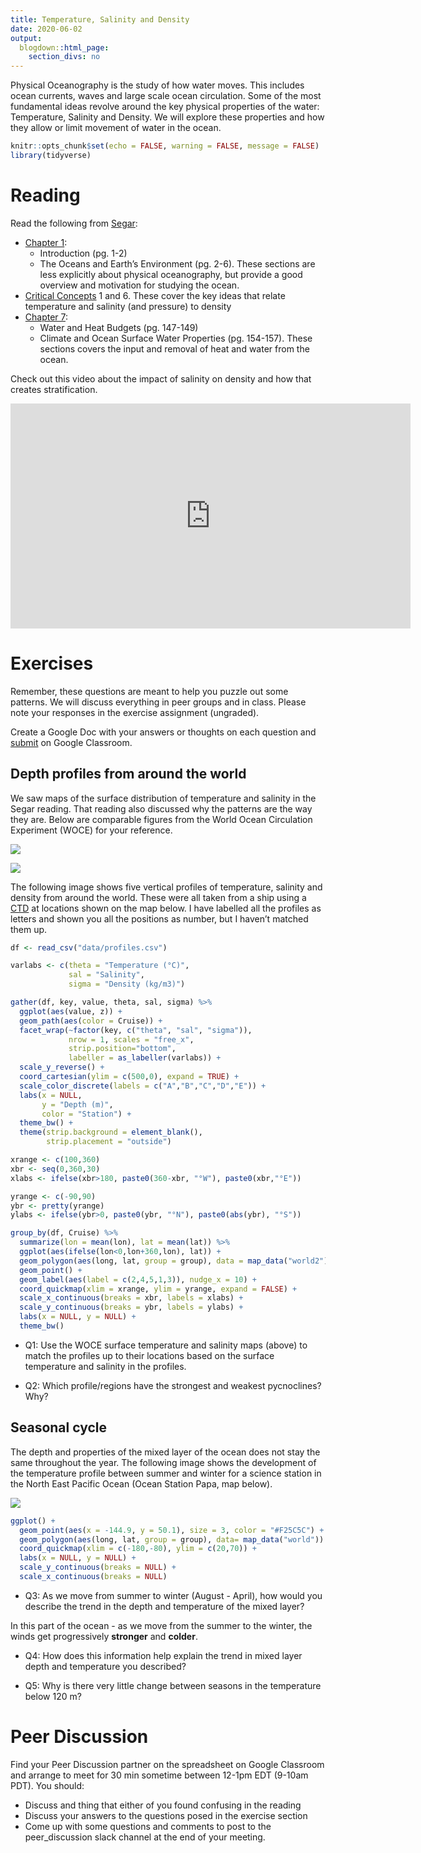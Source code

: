 ```yaml
---
title: Temperature, Salinity and Density
date: 2020-06-02
output:
  blogdown::html_page:
    section_divs: no
---
```


Physical Oceanography is the study of how water moves. This includes ocean currents, waves and large scale ocean circulation. Some of the most fundamental ideas revolve around the key physical properties of the water: Temperature, Salinity and Density. We will explore these properties and how they allow or limit movement of water in the ocean.


```r
knitr::opts_chunk$set(echo = FALSE, warning = FALSE, message = FALSE)
library(tidyverse)
```


# Reading

Read the following from [Segar](https://www.reefimages.com/oceansci.php):

- [Chapter 1](https://www.reefimages.com/oceans/SegarOcean4Chap01.pdf):
    + Introduction (pg. 1-2)
    + The Oceans and Earth's Environment (pg. 2-6). These sections are less explicitly about physical oceanography, but provide a good overview and motivation for studying the ocean.
- [Critical Concepts](https://www.reefimages.com/oceans/SegarOcean4CritCon.pdf) 1 and 6. These cover the key ideas that relate temperature and salinity (and pressure) to density
- [Chapter 7](https://www.reefimages.com/oceans/SegarOcean4Chap07.pdf): 
    + Water and Heat Budgets (pg. 147-149)
    + Climate and Ocean Surface Water Properties (pg. 154-157). These sections covers the input and removal of heat and water from the ocean.

Check out this video about the impact of salinity on density and how that creates stratification.

<iframe src="https://player.vimeo.com/video/424923752" width="640" height="360" frameborder="0" allow="autoplay; fullscreen" allowfullscreen></iframe>

# Exercises

Remember, these questions are meant to help you puzzle out some patterns. We will discuss everything in peer groups and in class. Please note your responses in the exercise assignment (ungraded).

Create a Google Doc with your answers or thoughts on each question and [submit](https://classroom.google.com/u/4/c/ODEyOTAzMjY5MjJa/a/ODgzODk1NTQyNTda/details) on Google Classroom.

## Depth profiles from around the world

We saw maps of the surface distribution of temperature and salinity in the Segar reading. That reading also discussed why the patterns are the way they are. Below are comparable figures from the World Ocean Circulation Experiment (WOCE) for your reference.


![](/images/woce_surf_temp.png)

![](/images/woce_surf_sal.png)

The following image shows five vertical profiles of temperature, salinity and density from around the world. These were all taken from a ship using a [CTD](https://www.whoi.edu/what-we-do/explore/instruments/instruments-sensors-samplers/conductivity-temperature-depth-ctd-sensors/) at locations shown on the map below. I have labelled all the profiles as letters and shown you all the positions as number, but I haven't matched them up.

```r
df <- read_csv("data/profiles.csv")

varlabs <- c(theta = "Temperature (°C)",
             sal = "Salinity",
             sigma = "Density (kg/m3)")

gather(df, key, value, theta, sal, sigma) %>%
  ggplot(aes(value, z)) +
  geom_path(aes(color = Cruise)) +
  facet_wrap(~factor(key, c("theta", "sal", "sigma")), 
             nrow = 1, scales = "free_x", 
             strip.position="bottom",
             labeller = as_labeller(varlabs)) +
  scale_y_reverse() +
  coord_cartesian(ylim = c(500,0), expand = TRUE) +
  scale_color_discrete(labels = c("A","B","C","D","E")) +
  labs(x = NULL,
       y = "Depth (m)",
       color = "Station") +
  theme_bw() +
  theme(strip.background = element_blank(),
        strip.placement = "outside")
```

```r
xrange <- c(100,360)
xbr <- seq(0,360,30)
xlabs <- ifelse(xbr>180, paste0(360-xbr, "°W"), paste0(xbr,"°E"))

yrange <- c(-90,90)
ybr <- pretty(yrange)
ylabs <- ifelse(ybr>0, paste0(ybr, "°N"), paste0(abs(ybr), "°S"))

group_by(df, Cruise) %>% 
  summarize(lon = mean(lon), lat = mean(lat)) %>%
  ggplot(aes(ifelse(lon<0,lon+360,lon), lat)) +
  geom_polygon(aes(long, lat, group = group), data = map_data("world2"), fill = "grey50") +
  geom_point() +
  geom_label(aes(label = c(2,4,5,1,3)), nudge_x = 10) +
  coord_quickmap(xlim = xrange, ylim = yrange, expand = FALSE) +
  scale_x_continuous(breaks = xbr, labels = xlabs) +
  scale_y_continuous(breaks = ybr, labels = ylabs) +
  labs(x = NULL, y = NULL) +
  theme_bw()

```

* Q1: Use the WOCE surface temperature and salinity maps (above) to match the profiles up to their locations based on the surface temperature and salinity in the profiles.

* Q2: Which profile/regions have the strongest and weakest pycnoclines? Why?

## Seasonal cycle

The depth and properties of the mixed layer of the ocean does not stay the same throughout the year. The following image shows the development of the temperature profile between summer and winter for a science station in the North East Pacific Ocean (Ocean Station Papa, map below).

![](/images/annual_cycle.jpg)
```r
ggplot() +
  geom_point(aes(x = -144.9, y = 50.1), size = 3, color = "#F25C5C") +
  geom_polygon(aes(long, lat, group = group), data= map_data("world")) +
  coord_quickmap(xlim = c(-180,-80), ylim = c(20,70)) +
  labs(x = NULL, y = NULL) +
  scale_y_continuous(breaks = NULL) +
  scale_x_continuous(breaks = NULL)
```


* Q3: As we move from summer to winter (August - April), how would you describe the trend in the depth and temperature of the mixed layer? 

In this part of the ocean - as we move from the summer to the winter, the winds get progressively __stronger__ and __colder__.

* Q4: How does this information help explain the trend in mixed layer depth and temperature you described?

* Q5: Why is there very little change between seasons in the temperature below 120 m?

# Peer Discussion

Find your Peer Discussion partner on the spreadsheet on Google Classroom and arrange to meet for 30 min sometime between 12-1pm EDT (9-10am PDT). You should:

- Discuss and thing that either of you found confusing in the reading
- Discuss your answers to the questions posed in the exercise section
- Come up with some questions and comments to post to the peer_discussion slack channel at the end of your meeting.
